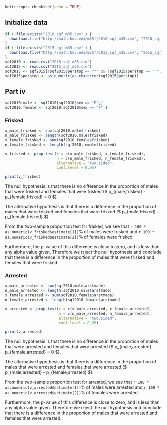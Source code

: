 
```r
knitr::opts_chunk$set(echo = TRUE)
```

## Initialize data

```r
if (!file.exists("2010_sqf_m35.csv")) {
  download.file("http://math.hmc.edu/m35f/2010_sqf_m35.csv", "2010_sqf_m35.csv")
}
if (!file.exists("2015_sqf_m35.csv")) {
  download.file("http://math.hmc.edu/m35f/2015_sqf_m35.csv", "2015_sqf_m35.csv")
}
sqf2010 <- read.csv("2010_sqf_m35.csv")
sqf2015 <- read.csv("2015_sqf_m35.csv")
sqf2015 <- sqf2015[!sqf2015$perstop == "*" && !sqf2015$perstop == " ",]
sqf2015$perstop <- as.numeric(as.character(sqf2015$perstop))
```

## Part iv

```r
sqf2010.male <- sqf2010[sqf2010$sex == "M",]
sqf2010.female <- sqf2010[sqf2010$sex == "F",]
```

### Frisked

```r
x_male_frisked <- sum(sqf2010.male$frisked)
n_male_frisked <- length(sqf2010.male$frisked)
x_female_frisked <- sum(sqf2010.female$frisked)
n_female_frisked <- length(sqf2010.female$frisked)

v_frisked <- prop.test(x = c(x_male_frisked, x_female_frisked),
                       n = c(n_male_frisked, n_female_frisked),
                       alternative = "two.sided",
                       conf.level = 0.95)

print(v_frisked)
```

The null hypothesis is that there is no difference in the proportion of males that were frisked and females that were frisked ($ p_{male,frisked} - p_{female,frisked} = 0 $).

The alternative hypothesis is that there is a difference in the proportion of males that were frisked and females that were frisked ($ p_{male,frisked} - p_{female,frisked} \neq 0 $).

From the two-sample proportion test for frisked, we see that
`r 100 * as.numeric(v_frisked$estimate[1])`\% of males were frisked and
`r 100 * as.numeric(v_frisked$estimate[2])`\% of females were frisked.

Furthermore, the p-value of this difference is close to zero, and is less than any alpha value given. Therefore we reject the null hypothesis and conclude that there is a difference in the proportion of males that were frisked and females that were frisked.

### Arrested

```r
x_male_arrested <- sum(sqf2010.male$arstmade)
n_male_arrested <- length(sqf2010.male$arstmade)
x_female_arrested <- sum(sqf2010.female$arstmade)
n_female_arrested <- length(sqf2010.female$arstmade)

v_arrested <- prop.test(x = c(x_male_arrested, x_female_arrested),
                        n = c(n_male_arrested, n_female_arrested),
                        alternative = "two.sided",
                        conf.level = 0.95)

print(v_arrested)
```

The null hypothesis is that there is no difference in the proportion of males that were arrested and females that were arrested ($ p_{male,arrested} - p_{female,arrested} = 0 $).

The alternative hypothesis is that there is a difference in the proportion of males that were arrested and females that were arrested ($ p_{male,arrested} - p_{female,arrested} \neq 0 $).

From the two-sample proportion test for arrested, we see that
`r 100 * as.numeric(v_arrested$estimate[1])`\% of males were arrested and
`r 100 * as.numeric(v_arrested$estimate[2])`\% of females were arrested.

Furthermore, the p-value of this difference is close to zero, and is less than any alpha value given. Therefore we reject the null hypothesis and conclude that there is a difference in the proportion of males that were arrested and females that were arrested.

